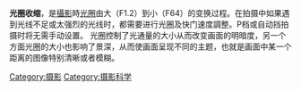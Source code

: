 {{multiple issues|
{{expand|time=2014-04-10T10:57:27+00:00}}
{{expert|time=2014-04-10T10:57:27+00:00}}
{{unreferenced|time=2014-04-10T10:57:27+00:00}}
}}
'''光圈收缩'''，是[[攝影|攝影]]時[[光圈|光圈]]由大（F1.2）到小（F64）的变换过程。在拍摄中如果遇到光线不足或太强烈的光线时，都需要进行光圈及快门速度調整。P档或自动挡拍摄时将无需手动设置。
光圈控制了光通量的大小从而改变画面的明暗度，另一个方面光圈的大小也影响了景深，从而使画面呈现不同的主题，也就是画面中某一个距离的图像特别清晰或者模糊。{{Photography}}
[[Category:摄影|Category:摄影]]

[[Category:摄影科学|Category:摄影科学]]